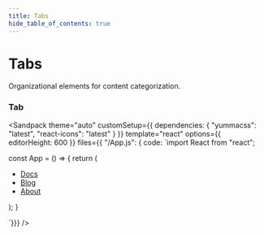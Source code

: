 ```yaml
---
title: Tabs
hide_table_of_contents: true
---
```



# Tabs

Organizational elements for content categorization.

### Tab

<Sandpack
theme="auto"
customSetup={{ dependencies: { "yummacss": "latest", "react-icons": "latest" } }}
template="react"
options={{ editorHeight: 600 }}
files={{ "/App.js": {
code: `import React from "react";

const App = () => {
   return (
      <div className="ins h-1/1">
        <ul className="d-f fs-sm fw-w t-ac">
          <li className="mr-2">
            <a className="d-ib p-1 rad-2 h:t-d-blue-4 fw-600" href="#">Docs</a>
          </li>
          <li className="mr-2">
            <a className="bc-l-d-blue-4-4 bg-d-blue-5 bs-sm d-ib p-1 rad-2 t-white fw-600" href="#">Blog</a>
          </li>
          <li className="mr-2">
            <a className="d-ib p-1 rad-2 h:t-d-blue-4 fw-600" href="#">About</a>
          </li>
        </ul>
      </div>
   );
}

`}}}
/>